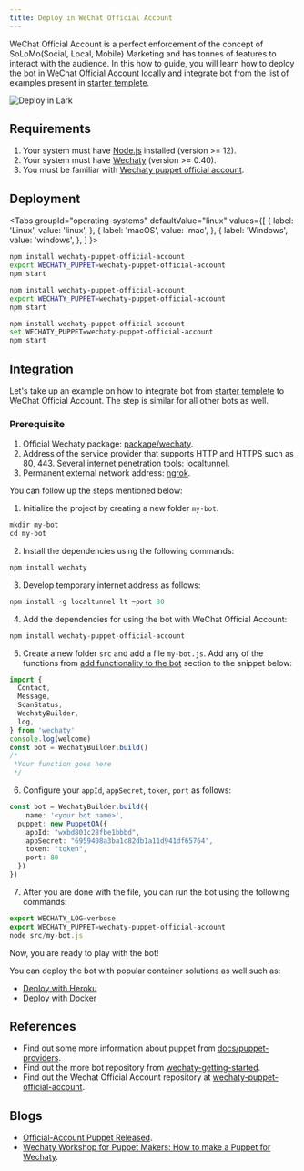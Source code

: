 ```yaml
---
title: Deploy in WeChat Official Account
---
```


WeChat Official Account is a perfect enforcement of the concept of SoLoMo(Social, Local, Mobile) Marketing and has tonnes of features to interact with the audience. In this how to guide, you will learn how to deploy the bot in WeChat Official Account locally and integrate bot from the list of examples present in [starter templete](https://github.com/wechaty/wechaty-getting-started).

![Deploy in Lark](../../static/img/docs/howto/wechat-offical/wechaty-official-account.webp)

## Requirements

1. Your system must have [Node.js](https://nodejs.org/en/download/package-manager/) installed (version >= 12).
2. Your system must have [Wechaty](https://github.com/wechaty/wechaty) (version >= 0.40).
3. You must be familiar with [Wechaty puppet official account](https://www.npmjs.com/package/wechaty-puppet-official-account).

## Deployment

<!-- MDX import -->

<Tabs
  groupId="operating-systems"
  defaultValue="linux"
  values={[
    { label: 'Linux',   value: 'linux', },
    { label: 'macOS',   value: 'mac', },
    { label: 'Windows', value: 'windows', },
  ]
}>

<TabItem value="linux">

```sh
npm install wechaty-puppet-official-account
export WECHATY_PUPPET=wechaty-puppet-official-account
npm start
```

</TabItem>
<TabItem value="mac">

```sh
npm install wechaty-puppet-official-account
export WECHATY_PUPPET=wechaty-puppet-official-account
npm start
```

</TabItem>
<TabItem value="windows">

```sh
npm install wechaty-puppet-official-account
set WECHATY_PUPPET=wechaty-puppet-official-account
npm start
```

</TabItem>
</Tabs>

## Integration

Let's take up an example on how to integrate bot from [starter templete](https://github.com/wechaty/wechaty-getting-started) to WeChat Official Account. The step is similar for all other bots as well.

### Prerequisite

1. Official Wechaty package: [package/wechaty](https://www.npmjs.com/package/wechaty).
2. Address of the service provider that supports HTTP and HTTPS such as 80, 443. Several internet penetration tools: [localtunnel](https://localtunnel.github.io/www/).
3. Permanent external network address: [ngrok](https://www.npmjs.com/package/ngrok).

You can follow up the steps mentioned below:

1. Initialize the project by creating a new folder `my-bot`.

```ts
mkdir my-bot
cd my-bot
```

2. Install the dependencies using the following commands:

```ts
npm install wechaty
```

3. Develop temporary internet address as follows:

```ts
npm install -g localtunnel lt –port 80
```

4. Add the dependencies for using the bot with WeChat Official Account:

```ts
npm install wechaty-puppet-official-account
```

5. Create a new folder `src` and add a file `my-bot.js`. Add any of the functions from <a href="#"> add functionality to the bot</a> section to the snippet below:

```ts
import {
  Contact,
  Message,
  ScanStatus,
  WechatyBuilder,
  log,
} from 'wechaty'
console.log(welcome)
const bot = WechatyBuilder.build()
/*
 *Your function goes here
 */
```

6. Configure your `appId`, `appSecret`, `token`, `port` as follows:

```ts
const bot = WechatyBuilder.build({
    name: '<your bot name>',
  puppet: new PuppetOA({
    appId: "wxbd801c28fbe1bbbd",
    appSecret: "6959408a3ba1c82db1a11d941df65764",
    token: "token",
    port: 80
  })
})
```

7. After you are done with the file, you can run the bot using the following commands:

```ts
export WECHATY_LOG=verbose
export WECHATY_PUPPET=wechaty-puppet-official-account
node src/my-bot.js
```
Now, you are ready to play with the bot!

You can deploy the bot with popular container solutions as well such as:

* [Deploy with Heroku](#a)
* [Deploy with Docker](#b)

## References

* Find out some more information about puppet from [docs/puppet-providers](https://wechaty.js.org/docs/puppet-providers/).
* Find out the more bot repository from [wechaty-getting-started](https://github.com/wechaty/wechaty-getting-started).
* Find out the Wechat Official Account repository at [wechaty-puppet-official-account](https://github.com/wechaty/wechaty-puppet-official-account).

## Blogs

* [Official-Account Puppet Released](https://wechaty.js.org/2020/11/06/wechaty-puppet-oa-released-en/).
* [Wechaty Workshop for Puppet Makers: How to make a Puppet for Wechaty](https://wechaty.js.org/2020/08/05/wechaty-puppet-maker/).
